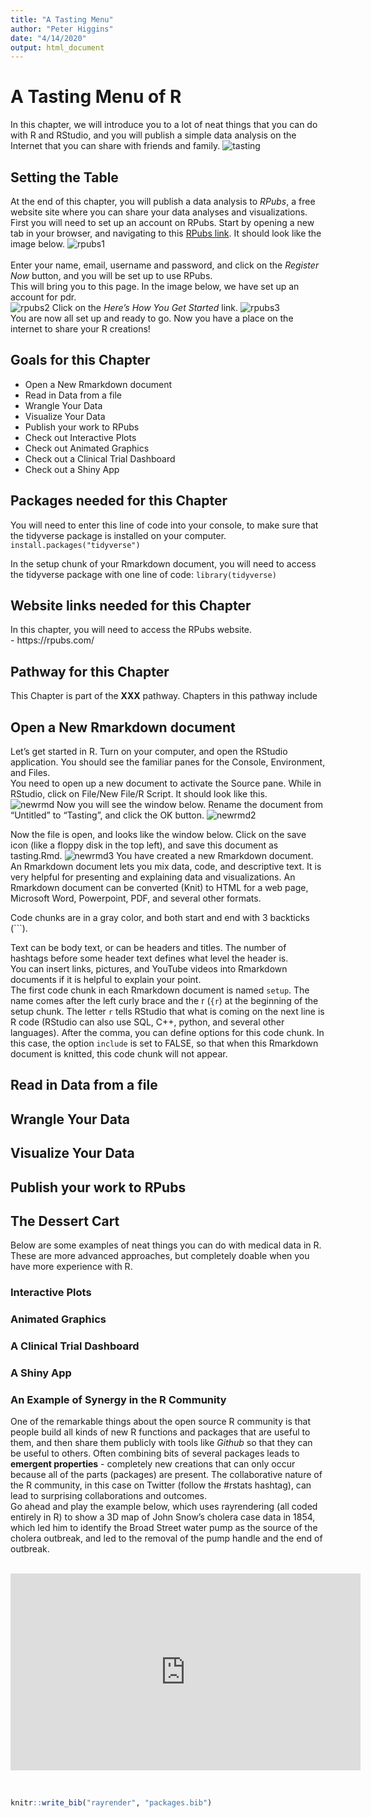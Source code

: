 ```yaml
---
title: "A Tasting Menu"
author: "Peter Higgins"
date: "4/14/2020"
output: html_document
---
```



# A Tasting Menu of R
In this chapter, we will introduce you to a lot of neat things that you can do with R and RStudio, and you will publish a simple data analysis on the Internet 
that you can share with friends and family.
![tasting](images/tasting.png)    

## Setting the Table

At the end of this chapter, you will publish a data analysis to *RPubs*, a free website site where you can share your data analyses and visualizations. First you will need to set up an account on RPubs. Start by opening a new tab in your browser, and navigating to this [RPubs link](https://rpubs.com/users/new). It should look like the image below.
![rpubs1](images/rpubs1.png)    
<br>
Enter your name, email, username and password, and click on the _Register Now_ button, and you will be set up to use RPubs.    
This will bring you to this page. In the image below, we have set up an account for pdr.    
![rpubs2](images/rpubs2.png) 
Click on the _Here's How You Get Started_ link.
![rpubs3](images/rpubs3.png)    
You are now all set up and ready to go. Now you have a place on the internet to share your R creations!

## Goals for this Chapter
- Open a New Rmarkdown document
- Read in Data from a file
- Wrangle Your Data
- Visualize Your Data
- Publish your work to RPubs
- Check out Interactive Plots
- Check out Animated Graphics
- Check out a Clinical Trial Dashboard
- Check out a Shiny App

## Packages needed for this Chapter
You will need to enter this line of code into your console, to make sure that the tidyverse package is installed on your computer.
`install.packages("tidyverse")`      

In the setup chunk of your Rmarkdown document, you will need to access the tidyverse package with one line of code:
`library(tidyverse)`

## Website links needed for this Chapter
In this chapter, you will need to access the RPubs website.   
- https://rpubs.com/

## Pathway for this Chapter
This Chapter is part of the **XXX** pathway.
Chapters in this pathway include

## Open a New Rmarkdown document

Let's get started in R. Turn on your computer, and open the RStudio application. You should see the familiar panes for the Console, Environment, and Files.    
You need to open up a new document to activate the Source pane. While in RStudio, click on File/New File/R Script.
It should look like this.    
![newrmd](images/rmd1.png)
Now you will see the window below. Rename the document from "Untitled" to "Tasting", and click the OK button.
![newrmd2](images/rmd2.png)

Now the file is open, and looks like the window below. Click on the save icon (like a floppy disk in the top left), and save this document as tasting.Rmd.
![newrmd3](images/rmd3.png)
You have created a new Rmarkdown document. An Rmarkdown document lets you mix data, code, and descriptive text. It is very helpful for presenting and explaining data and visualizations. An Rmarkdown document can be converted (Knit) to HTML for a web page, Microsoft Word, Powerpoint, PDF, and several other formats.     
 
Code chunks are in a gray color, and both start and end with 3 backticks (\`\`\`).    

Text can be body text, or can be headers and titles. The number of hashtags before some header text defines what level the header is.     
You can insert links, pictures, and YouTube videos into Rmarkdown documents if it is helpful to explain your point. <br>
The first code chunk in each Rmarkdown document is named `setup`. The name comes after the left curly brace and the r (`{r`) at the beginning of the setup chunk. The letter `r` tells RStudio that what is coming on the next line is R code (RStudio can also use SQL, C++, python, and several other languages). After the comma, you can define options for this code chunk. In this case, the option `include` is set to FALSE, so that when this Rmarkdown document is knitted, this code chunk will not appear. 

## Read in Data from a file

## Wrangle Your Data

## Visualize Your Data

## Publish your work to RPubs

## The Dessert Cart

Below are some examples of neat things you can do with medical data in R. These are more advanced approaches, but completely doable when you have more experience with R.

### Interactive Plots

### Animated Graphics

### A Clinical Trial Dashboard

### A Shiny App

### An Example of Synergy in the R Community

One of the remarkable things about the open source R community is that people build all kinds of new R functions and packages that are useful to them, and then share them publicly with tools like _Github_ so that they can be useful to others. Often combining bits of several packages leads to **emergent properties**  - completely new creations that can only occur because all of the parts (packages) are present. The collaborative nature of the R community, in this case on Twitter (follow the #rstats hashtag), can lead to surprising collaborations and outcomes.     
Go ahead and play the example below, which uses rayrendering (all coded entirely in R) to show a 3D map of John Snow's cholera case data in 1854, which led him to identify the Broad Street water pump as the source of the cholera outbreak, and led to the removal of the pump handle and the end of outbreak.    
<br>

<iframe width="560" height="315" src="https://www.youtube.com/embed/B_UsX5vfPJU" frameborder="0" allow="accelerometer; autoplay; encrypted-media; gyroscope; picture-in-picture" allowfullscreen></iframe>
<br>
 
```r
knitr::write_bib("rayrender", "packages.bib")
```



